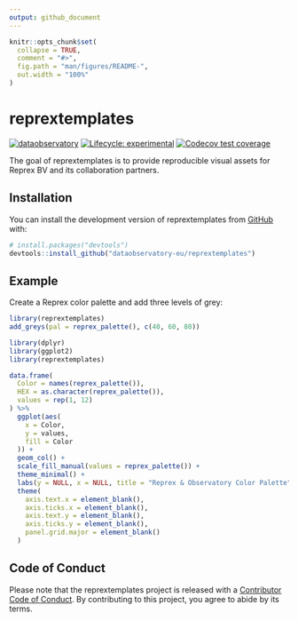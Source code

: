 ```yaml
---
output: github_document
---
```


<!-- README.md is generated from README.Rmd. Please edit that file -->

```r
knitr::opts_chunk$set(
  collapse = TRUE,
  comment = "#>",
  fig.path = "man/figures/README-",
  out.width = "100%"
)
```

# reprextemplates

<!-- badges: start -->
[![dataobservatory](https://img.shields.io/badge/ecosystem-dataobservatory.eu-3EA135.svg)](https://dataobservatory.eu/)
[![Lifecycle: experimental](https://img.shields.io/badge/lifecycle-experimental-orange.svg)](https://lifecycle.r-lib.org/articles/stages.html#experimental)
[![Codecov test coverage](https://codecov.io/gh/dataobservatory-eu/reprextemplates/branch/main/graph/badge.svg)](https://app.codecov.io/gh/dataobservatory-eu/reprextemplates?branch=main)
<!-- badges: end -->

The goal of reprextemplates is to provide reproducible visual assets for Reprex BV and its collaboration partners.

## Installation

You can install the development version of reprextemplates from [GitHub](https://github.com/) with:

``` r
# install.packages("devtools")
devtools::install_github("dataobservatory-eu/reprextemplates")
```

## Example

Create a Reprex color palette and add three levels of grey:

```r
library(reprextemplates)
add_greys(pal = reprex_palette(), c(40, 60, 80))
```


```r
library(dplyr)
library(ggplot2)
library(reprextemplates)

data.frame(
  Color = names(reprex_palette()),
  HEX = as.character(reprex_palette()),
  values = rep(1, 12)
) %>%
  ggplot(aes(
    x = Color,
    y = values,
    fill = Color
  )) +
  geom_col() +
  scale_fill_manual(values = reprex_palette()) +
  theme_minimal() +
  labs(y = NULL, x = NULL, title = "Reprex & Observatory Color Palette") +
  theme(
    axis.text.x = element_blank(),
    axis.ticks.x = element_blank(),
    axis.text.y = element_blank(),
    axis.ticks.y = element_blank(),
    panel.grid.major = element_blank()
  )
```

## Code of Conduct
  
Please note that the reprextemplates project is released with a [Contributor Code of Conduct](https://contributor-covenant.org/version/2/1/CODE_OF_CONDUCT.html). By contributing to this project, you agree to abide by its terms.
